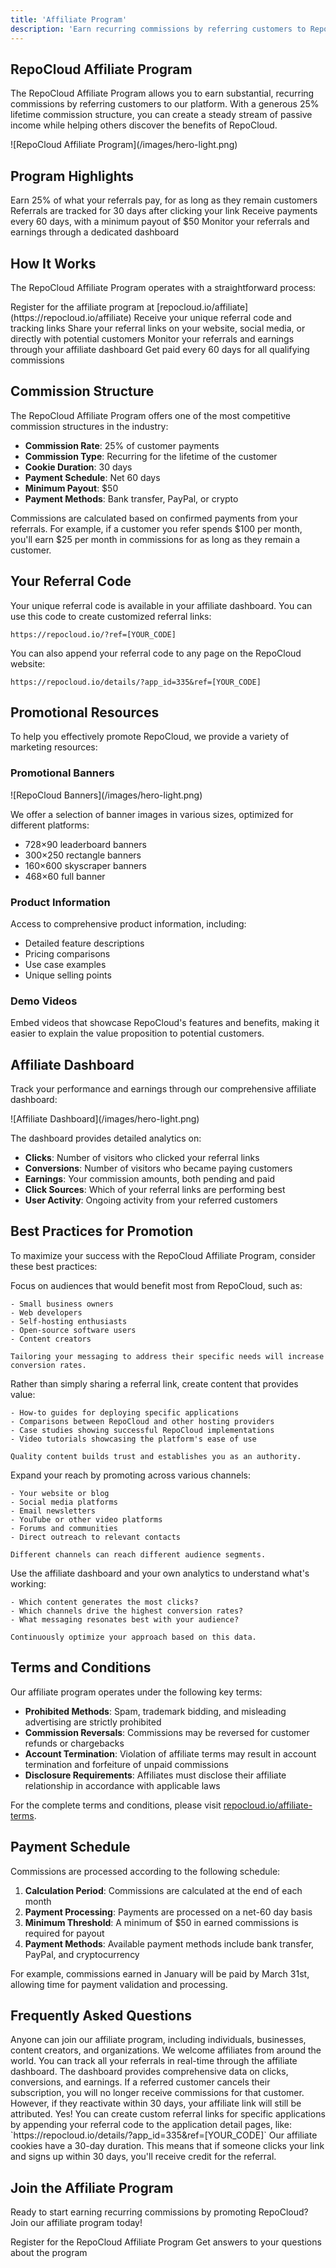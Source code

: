 ```yaml
---
title: 'Affiliate Program'
description: 'Earn recurring commissions by referring customers to RepoCloud'
---
```


## RepoCloud Affiliate Program

The RepoCloud Affiliate Program allows you to earn substantial, recurring commissions by referring customers to our platform. With a generous 25% lifetime commission structure, you can create a steady stream of passive income while helping others discover the benefits of RepoCloud.

<Frame>
  ![RepoCloud Affiliate Program](/images/hero-light.png)
</Frame>

## Program Highlights

<CardGroup cols={2}>
  <Card title="25% Lifetime Commission" icon="money-bill-wave">
    Earn 25% of what your referrals pay, for as long as they remain customers
  </Card>
  <Card title="30-Day Cookie Window" icon="cookie">
    Referrals are tracked for 30 days after clicking your link
  </Card>
  <Card title="Reliable Payouts" icon="calendar-check">
    Receive payments every 60 days, with a minimum payout of $50
  </Card>
  <Card title="Easy Tracking" icon="chart-line">
    Monitor your referrals and earnings through a dedicated dashboard
  </Card>
</CardGroup>

## How It Works

The RepoCloud Affiliate Program operates with a straightforward process:

<Steps>
  <Step title="Sign Up">
    Register for the affiliate program at [repocloud.io/affiliate](https://repocloud.io/affiliate)
  </Step>
  <Step title="Get Your Referral Link">
    Receive your unique referral code and tracking links
  </Step>
  <Step title="Promote RepoCloud">
    Share your referral links on your website, social media, or directly with potential customers
  </Step>
  <Step title="Track Performance">
    Monitor your referrals and earnings through your affiliate dashboard
  </Step>
  <Step title="Receive Payments">
    Get paid every 60 days for all qualifying commissions
  </Step>
</Steps>

## Commission Structure

The RepoCloud Affiliate Program offers one of the most competitive commission structures in the industry:

- **Commission Rate**: 25% of customer payments
- **Commission Type**: Recurring for the lifetime of the customer
- **Cookie Duration**: 30 days
- **Payment Schedule**: Net 60 days
- **Minimum Payout**: $50
- **Payment Methods**: Bank transfer, PayPal, or crypto

<Note>
  Commissions are calculated based on confirmed payments from your referrals. For example, if a customer you refer spends $100 per month, you'll earn $25 per month in commissions for as long as they remain a customer.
</Note>

## Your Referral Code

Your unique referral code is available in your affiliate dashboard. You can use this code to create customized referral links:

```
https://repocloud.io/?ref=[YOUR_CODE]
```

You can also append your referral code to any page on the RepoCloud website:

```
https://repocloud.io/details/?app_id=335&ref=[YOUR_CODE]
```

## Promotional Resources

To help you effectively promote RepoCloud, we provide a variety of marketing resources:

### Promotional Banners

<Frame>
  ![RepoCloud Banners](/images/hero-light.png)
</Frame>

We offer a selection of banner images in various sizes, optimized for different platforms:

- 728×90 leaderboard banners
- 300×250 rectangle banners
- 160×600 skyscraper banners
- 468×60 full banner

### Product Information

Access to comprehensive product information, including:

- Detailed feature descriptions
- Pricing comparisons
- Use case examples
- Unique selling points

### Demo Videos

Embed videos that showcase RepoCloud's features and benefits, making it easier to explain the value proposition to potential customers.

## Affiliate Dashboard

Track your performance and earnings through our comprehensive affiliate dashboard:

<Frame>
  ![Affiliate Dashboard](/images/hero-light.png)
</Frame>

The dashboard provides detailed analytics on:

- **Clicks**: Number of visitors who clicked your referral links
- **Conversions**: Number of visitors who became paying customers
- **Earnings**: Your commission amounts, both pending and paid
- **Click Sources**: Which of your referral links are performing best
- **User Activity**: Ongoing activity from your referred customers

## Best Practices for Promotion

To maximize your success with the RepoCloud Affiliate Program, consider these best practices:

<AccordionGroup>
  <Accordion title="Identify Your Audience">
    Focus on audiences that would benefit most from RepoCloud, such as:
    
    - Small business owners
    - Web developers
    - Self-hosting enthusiasts
    - Open-source software users
    - Content creators
    
    Tailoring your messaging to address their specific needs will increase conversion rates.
  </Accordion>
  <Accordion title="Create Valuable Content">
    Rather than simply sharing a referral link, create content that provides value:
    
    - How-to guides for deploying specific applications
    - Comparisons between RepoCloud and other hosting providers
    - Case studies showing successful RepoCloud implementations
    - Video tutorials showcasing the platform's ease of use
    
    Quality content builds trust and establishes you as an authority.
  </Accordion>
  <Accordion title="Leverage Multiple Channels">
    Expand your reach by promoting across various channels:
    
    - Your website or blog
    - Social media platforms
    - Email newsletters
    - YouTube or other video platforms
    - Forums and communities
    - Direct outreach to relevant contacts
    
    Different channels can reach different audience segments.
  </Accordion>
  <Accordion title="Track and Optimize">
    Use the affiliate dashboard and your own analytics to understand what's working:
    
    - Which content generates the most clicks?
    - Which channels drive the highest conversion rates?
    - What messaging resonates best with your audience?
    
    Continuously optimize your approach based on this data.
  </Accordion>
</AccordionGroup>

## Terms and Conditions

Our affiliate program operates under the following key terms:

- **Prohibited Methods**: Spam, trademark bidding, and misleading advertising are strictly prohibited
- **Commission Reversals**: Commissions may be reversed for customer refunds or chargebacks
- **Account Termination**: Violation of affiliate terms may result in account termination and forfeiture of unpaid commissions
- **Disclosure Requirements**: Affiliates must disclose their affiliate relationship in accordance with applicable laws

For the complete terms and conditions, please visit [repocloud.io/affiliate-terms](https://repocloud.io/affiliate-terms).

## Payment Schedule

Commissions are processed according to the following schedule:

1. **Calculation Period**: Commissions are calculated at the end of each month
2. **Payment Processing**: Payments are processed on a net-60 day basis
3. **Minimum Threshold**: A minimum of $50 in earned commissions is required for payout
4. **Payment Methods**: Available payment methods include bank transfer, PayPal, and cryptocurrency

For example, commissions earned in January will be paid by March 31st, allowing time for payment validation and processing.

## Frequently Asked Questions

<AccordionGroup>
  <Accordion title="Who can join the affiliate program?">
    Anyone can join our affiliate program, including individuals, businesses, content creators, and organizations. We welcome affiliates from around the world.
  </Accordion>
  <Accordion title="How do I track my referrals?">
    You can track all your referrals in real-time through the affiliate dashboard. The dashboard provides comprehensive data on clicks, conversions, and earnings.
  </Accordion>
  <Accordion title="What happens if a referred customer cancels?">
    If a referred customer cancels their subscription, you will no longer receive commissions for that customer. However, if they reactivate within 30 days, your affiliate link will still be attributed.
  </Accordion>
  <Accordion title="Can I promote specific applications?">
    Yes! You can create custom referral links for specific applications by appending your referral code to the application detail pages, like: `https://repocloud.io/details/?app_id=335&ref=[YOUR_CODE]`
  </Accordion>
  <Accordion title="How long does the cookie last?">
    Our affiliate cookies have a 30-day duration. This means that if someone clicks your link and signs up within 30 days, you'll receive credit for the referral.
  </Accordion>
</AccordionGroup>

## Join the Affiliate Program

Ready to start earning recurring commissions by promoting RepoCloud? Join our affiliate program today!

<CardGroup>
  <Card title="Sign Up Now" icon="user-plus" href="https://repocloud.io/affiliate">
    Register for the RepoCloud Affiliate Program
  </Card>
  <Card title="Contact Affiliate Support" icon="headset" href="mailto:affiliates@repocloud.io">
    Get answers to your questions about the program
  </Card>
</CardGroup> 